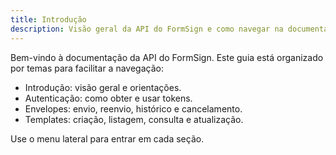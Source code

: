 ```yaml
---
title: Introdução
description: Visão geral da API do FormSign e como navegar na documentação.
---
```


Bem-vindo à documentação da API do FormSign. Este guia está organizado por temas para facilitar a navegação:

- Introdução: visão geral e orientações.
- Autenticação: como obter e usar tokens.
- Envelopes: envio, reenvio, histórico e cancelamento.
- Templates: criação, listagem, consulta e atualização.

Use o menu lateral para entrar em cada seção.
